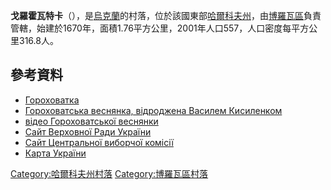 '''戈羅霍瓦特卡'''（{{lang-uk|Гороховатка}}），是[[烏克蘭|烏克蘭]]的村落，位於該國東部[[哈爾科夫州|哈爾科夫州]]，由[[博羅瓦區|博羅瓦區]]負責管轄，始建於1670年，面積1.76平方公里，2001年人口557，人口密度每平方公里316.8人。

==參考資料==
* [http://gska2.rada.gov.ua/pls/z7502/A005?rdat1=04.09.2008&rf7571=42409 Гороховатка]{{dead link|date=2018年3月 |bot=InternetArchiveBot |fix-attempted=yes }}
* [https://archive.is/20130218050202/http://kharkiv.dyvy.info/culture/1359-2011-12-09-14-34-37 Гороховатська веснянка, відроджена Василем Кисиленком]
* [http://video.yandex.ua/users/nashestareselo/view/11/# відео Гороховатської веснянки]{{dead link|date=2017年12月 |bot=InternetArchiveBot |fix-attempted=yes }}
* [https://web.archive.org/web/20071223190549/http://portal.rada.gov.ua/ Сайт Верховної Ради України]
* [http://www.cvk.gov.ua Сайт Центральної виборчої комісії] {{Wayback|url=http://www.cvk.gov.ua/ |date=20101203204641 }}
* [http://maps.vlasenko.net/ Карта України] {{Wayback|url=http://maps.vlasenko.net/ |date=20160215103730 }}

{{DEFAULTSORT:Гороховатка}}
[[Category:哈爾科夫州村落|Category:哈爾科夫州村落]]
[[Category:博羅瓦區村落|Category:博羅瓦區村落]]


{{Kharkiv-geo-stub}}